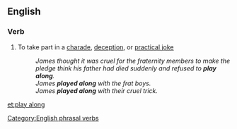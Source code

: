 ==English==

===Verb===
{{infl|en|verb|to [[play]] [[along]]}}

# {{idiomatic}} To take part in a [[charade]], [[deception]], or [[practical joke]]
#:''James thought it was cruel for the fraternity members to make the pledge think his father had died suddenly and refused to '''play along'''.''
#:''James '''played along''' with the frat boys.''
#:''James '''played along''' with their cruel trick.''

[[Category:English phrasal verbs]]

[[et:play along]]